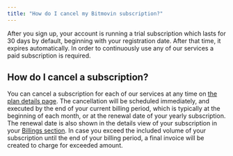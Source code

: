 ```yaml
---
title: "How do I cancel my Bitmovin subscription?"
---
```


After you sign up, your account is running a trial subscription which lasts for 30 days by default, beginning with your registration date. After that time, it expires automatically. In order to continuously use any of our services a paid subscription is required.

## How do I cancel a subscription?

You can cancel a subscription for each of our services at any time on [the plan details page](https://bitmovin.com/dashboard/account/billing/plans). The cancellation will be scheduled immediately, and executed by the end of your current billing period, which is typically at the beginning of each month, or at the renewal date of your yearly subscription. The renewal date is also shown in the details view of your subscription in your [Billings section](https://bitmovin.com/dashboard/account/billing/plans). In case you exceed the included volume of your subscription until the end of your billing period, a final invoice will be created to charge for exceeded amount.